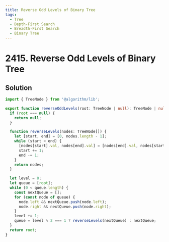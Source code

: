 ```yaml
---
title: Reverse Odd Levels of Binary Tree
tags:
  - Tree
  - Depth-First Search
  - Breadth-First Search
  - Binary Tree
---
```


# 2415. Reverse Odd Levels of Binary Tree

<Badges>
  <LevelBadge level="medium" />
  <TopicBadge name="Tree" slug="tree" />
  <TopicBadge name="Depth-First Search" slug="depth-first-search" />
  <TopicBadge name="Breadth-First Search" slug="breadth-first-search" />
  <TopicBadge name="Binary Tree" slug="binary-tree" />
</Badges>

## Solution

```typescript filename="solution.ts" copy
import { TreeNode } from '@algorithm/lib';

export function reverseOddLevels(root: TreeNode | null): TreeNode | null {
  if (root === null) {
    return null;
  }

  function reverseLevels(nodes: TreeNode[]) {
    let [start, end] = [0, nodes.length - 1];
    while (start < end) {
      [nodes[start].val, nodes[end].val] = [nodes[end].val, nodes[start].val];
      start += 1;
      end -= 1;
    }
    return nodes;
  }

  let level = 0;
  let queue = [root];
  while (0 < queue.length) {
    const nextQueue = [];
    for (const node of queue) {
      node.left && nextQueue.push(node.left);
      node.right && nextQueue.push(node.right);
    }
    level += 1;
    queue = level % 2 === 1 ? reverseLevels(nextQueue) : nextQueue;
  }
  return root;
}
```

<ProblemLink
  codingSite="leetcode"
  href="https://leetcode.com/problems/reverse-odd-levels-of-binary-tree"
  title="Reverse Odd Levels of Binary Tree"
/>
